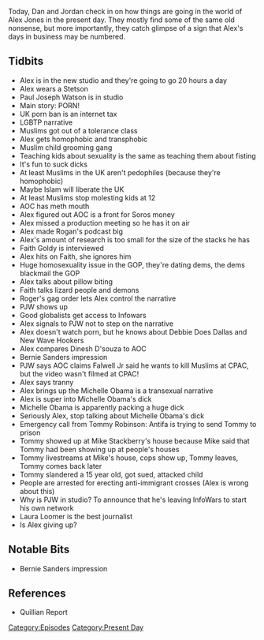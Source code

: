{{Episode
    | title             = March 5-6, 2019
    | caption           = [https://knowledgefight.libsyn.com/knowledge-fight-march-5-6-2019 Listen to this episode on Libsyn]
    | episodeNumber     = 273
    | length            = 02:19:51
    | airDate           = March 8, 2019
    | coverageStartDate = March 5, 2019
    | coverageEndDate   = March 6, 2019
    | episodeType       = [[:Category:Present Day|Present Day]]
    | appearance        = [[Paul Joseph Watson]], [[Alexandria Ocasio-Cortez]], [[Faith Goldy]], [[Roger Stone]], [[Dinesh D'Souza]], [[Jerry Falwell Jr]], [[Michelle Obama]], [[Tommy Robinson]], [[Mike Stackberry]], [[Laura Loomer]]
    | oocDrop           = Tommy Robinson is a modern day Moses
    | previousEpisode   = [[272: December 20, 2012]]
    | nextEpisode       = [[274: Ask Alex Anything]]
}}

{{Stub}}

Today, Dan and Jordan check in on how things are going in the world of Alex Jones in the present day. They mostly find some of the same old nonsense, but more importantly, they catch glimpse of a sign that Alex's days in business may be numbered.

==Tidbits==

*Alex is in the new studio and they're going to go 20 hours a day
*Alex wears a Stetson
*Paul Joseph Watson is in studio
*Main story: PORN!
*UK porn ban is an internet tax
*LGBTP narrative
*Muslims got out of a tolerance class
*Alex gets homophobic and transphobic
*Muslim child grooming gang
*Teaching kids about sexuality is the same as teaching them about fisting
*It's fun to suck dicks
*At least Muslims in the UK aren't pedophiles (because they're homophobic)
*Maybe Islam will liberate the UK
*At least Muslims stop molesting kids at 12
*AOC has meth mouth
*Alex figured out AOC is a front for Soros money
*Alex missed a production meeting so he has it on air
*Alex made Rogan's podcast big
*Alex's amount of research is too small for the size of the stacks he has
*Faith Goldy is interviewed
*Alex hits on Faith, she ignores him
*Huge homosexuality issue in the GOP, they're dating dems, the dems blackmail the GOP
*Alex talks about pillow biting
*Faith talks lizard people and demons
*Roger's gag order lets Alex control the narrative
*PJW shows up
*Good globalists get access to Infowars
*Alex signals to PJW not to step on the narrative
*Alex doesn't watch porn, but he knows about Debbie Does Dallas and New Wave Hookers
*Alex compares Dinesh D'souza to AOC
*Bernie Sanders impression
*PJW says AOC claims Falwell Jr said he wants to kill Muslims at CPAC, but the video wasn't filmed at CPAC!
*Alex says tranny
*Alex brings up the Michelle Obama is a transexual narrative
*Alex is super into Michelle Obama's dick
*Michelle Obama is apparently packing a huge dick
*Seriously Alex, stop talking about Michelle Obama's dick
*Emergency call from Tommy Robinson: Antifa is trying to send Tommy to prison
*Tommy showed up at Mike Stackberry's house because Mike said that Tommy had been showing up at people's houses
*Tommy livestreams at Mike's house, cops show up, Tommy leaves, Tommy comes back later
*Tommy slandered a 15 year old, got sued, attacked child
*People are arrested for erecting anti-immigrant crosses (Alex is wrong about this)
*Why is PJW in studio? To announce that he's leaving InfoWars to start his own network
*Laura Loomer is the best journalist
*Is Alex giving up?

==Notable Bits==

*Bernie Sanders impression

==References==

*Quillian Report

[[Category:Episodes]]
[[Category:Present Day]]
